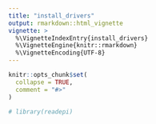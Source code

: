 ```yaml
---
title: "install_drivers"
output: rmarkdown::html_vignette
vignette: >
  %\VignetteIndexEntry{install_drivers}
  %\VignetteEngine{knitr::rmarkdown}
  %\VignetteEncoding{UTF-8}
---
```


```r
knitr::opts_chunk$set(
  collapse = TRUE,
  comment = "#>"
)
```

```r
# library(readepi)
```
